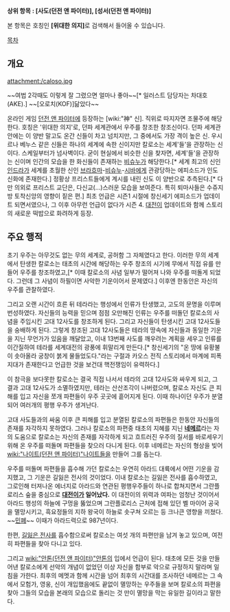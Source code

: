 '''상위 항목 : [사도(던전 앤 파이터)], [성서(던전 앤 파이터)]'''

본 항목은 호칭인 '''[위대한 의지]'''로 검색해서 들어올 수 있습니다.

[[목차]]

== 개요 ==
attachment:/caloso.jpg

~~여법 2각때도 이렇게 잘 그렸으면 얼마나 좋아~~[* 일러스트 담당자는 차대호(AKE).] ~~[오로치(KOF)]닮았다~~

온라인 게임 [[던전 앤 파이터]]에 등장하는 [wiki:"神" 신]. 직위로 따지자면 조물주에 해당한다. 호칭은 '위대한 의지'로, 던파 세계관에서 우주를 창조한 창조신이다. 던파 세계관 안에는 이 양반 말고도 온간 신들이 차고 넘치지만, 그 중에서도 가장 격이 높은 신. 우시르나 베누스 같은 신들은 하나의 세계에 속한 신이지만 칼로소는 세계'들'을 관장하는 신이다. 스케일부터가 넘사벽이다. 굳이 현실에서 비슷한 신을 찾자면, 세계'들'을 관장하는 신이며 인간의 모습을 한 화신들이 존재하는 [[비슈누]]가 해당한다.[* 세계 최고의 신인 [[인드라]]가 세계를 초월한 신인 [[브라흐마]]-[[비슈누]]-[[시바]]에게 관광당하는 에피소드가 인도신화에 존재한다.]
정황상 프리스트들에게 계시를 내린 신도 이 양반으로 추측된다.[* 다만 의외로 프리스트 교단은, 다신교(...)스러운 모습을 보여준다. 특히 퇴마사들은 수쥬지방 토착신앙의 영향이 짙은 편.] 최초 언급은 시즌1 시절에 창신세기 에피소드가 업데이트 되면서였으나, 그 이후 아무런 언급이 없다가 시즌 4. [[대전이]] 업데이트와 함께 스토리의 새로운 떡밥으로 화려하게 등장.

== 주요 행적 ==
초기 우주는 아무것도 없는 무의 세계로, 공허함 그 자체였다고 한다. 이러한 무의 세계에서 탄생한 칼로소는 태초의 시간에 해당하는 우주 창조의 시기에 무에서 직접 유를 만들어 우주를 창조하였고,[* 이때 칼로소의 사념 일부가 떨어져 나와 우주를 떠돌게 되었다. 그런데 그 사념이 하필이면 사악한 기운이어서 문제였다.] 이후엔 한동안은 자신의 우주를 관찰하였다. 

그리고 오랜 시간이 흐른 뒤 테라라는 행성에서 인류가 탄생했고, 고도의 문명을 이루며 번성하였다. 자신들의 능력을 믿으며 점점 오만해진 인류는 우주를 떠돌던 칼로소의 사념을 주입시킨 고대 12사도를 창조하게 된다. 그리고 자신들이 탄생시킨 고대 12사도들을 숭배하게 된다. 그렇게 창조된 고대 12사도들은 테라의 땅속에 자신들과 동일한 기운을 지닌 무언가가 있음을 깨달았고, 이내 13번째 사도를 깨우려는 계획을 세우고 인류를 이간질하여 테라를 세계대전의 광풍에 휘말리게 만든다.[* 창신세기의 "온 땅에 유황불이 솟아올라 궁창이 붉게 물들었도다."라는 구절과 카오스 전직 스토리에서 마계에 피폭 지대가 존재한다고 언급한 것을 보건대 핵전쟁임이 유력하다.]

이 참극을 보다못한 칼로소는 결국 직접 나서서 테라의 고대 12사도와 싸우게 되고, 그 결과 고대 12사도가 소멸하였지만, 테라는 산산조각이 나버렸으며, 칼로소 자신도 큰 피해를 입고 자신을 쪼개 파편들이 우주 곳곳에 흩어지게 된다. 이때 하나이던 우주가 분열되어 여러개의 평행 우주가 생겨난다.

고대 사도들과의 싸움 이후 큰 피해를 입고 분열된 칼로소의 파편들은 한동안 자신들의 존재를 자각하지 못하였다. 그러나 칼로소의 파편중 태초의 지혜를 지닌 '''[[네메르]]'''라는 자의 도움으로 칼로소는 자신의 존재를 자각하게 되고 흐트러진 우주의 질서를 바로세우기 위해 온 우주를 떠돌며 파편들을 찾으러 다니게 된다. 이후 네메르는 자신의 형상을 빚어 [[wiki:"나이트(던전 앤 파이터)"나이트]]들을 만들어 그를 돕는다.

우주를 떠돌며 파편들을 흡수해 가던 칼로소는 우연히 아라드 대륙에서 어떤 기운을 감지했고, 그 기운은 길잃은 전사의 것이었다. 이내 칼로소는 길잃은 전사를 흡수하였고, 그로인해 터져나온 에너지로 아라드와 연관된 평행우주들이 하나로 합쳐지면서 그란플로리스 숲을 중심으로 '''[[대전이]]가 일어났다.''' 이 대전이의 위력과 여파는 엄청난 것이어서 아라드 행성의 하늘에 구멍을 뚫었으며 그란플로리스 근처에 접해 있던 벨 마이어 공국을 멸망시키고, 흑요정들의 지하 왕국이 하늘로 솟구쳐 오르는 등 크나큰 영향을 끼쳤다. ~~[[민폐]]~~ 이때가 아라드력으로 987년이다.

한편, [[길잃은 전사]]를 흡수함으로써 칼로소는 여섯 개의 파편만을 남겨 놓고 있으며, 여전히 파편들을 찾아 다니고 있다.

그리고 [[wiki:"안톤(던전 앤 파이터)"안톤]]의 입에서 언급이 된다. 태초에 모든 것을 만들어낸 칼로소에게 선악의 개념이 없었던 이상 자신을 함부로 악으로 규정하지 말라며 일침을 가한다. 최후의 메멧과 함께 시간을 넘어 최후의 시간대를 조사하던 네메르는 그 속에서 모험가, 영웅, 신이 개입했음에도 끝없이 멸망하는 우주들을 보며 칼로소의 파편을 찾아 그들의 모습을 본래의 모습으로 돌리는 것 만이 멸망을 막는 유일한 길이라고 말한다.
